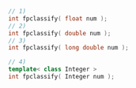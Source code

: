 ```cpp
// 1)
int fpclassify( float num );
// 2)
int fpclassify( double num );
// 3)
int fpclassify( long double num );
```
```cpp title="Additional Overloads"
// 4)
template< class Integer >
int fpclassify( Integer num );
```